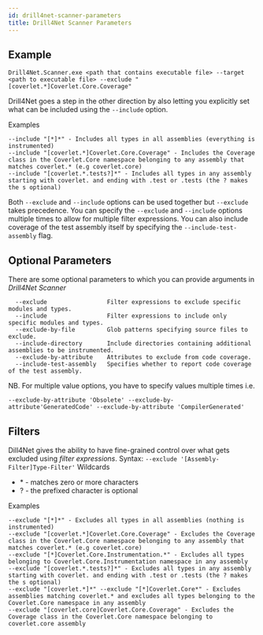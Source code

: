 ```yaml
---
id: drill4net-scanner-parameters
title: Drill4Net Scanner Parameters
---
```


## Example
```
Drill4Net.Scanner.exe <path that contains executable file> --target <path to executable file> --exclude "[coverlet.*]Coverlet.Core.Coverage"
```
Drill4Net goes a step in the other direction by also letting you explicitly set what can be included using the `--include` option.  

Examples
```
--include "[*]*" - Includes all types in all assemblies (everything is instrumented)
--include "[coverlet.*]Coverlet.Core.Coverage" - Includes the Coverage class in the Coverlet.Core namespace belonging to any assembly that matches coverlet.* (e.g coverlet.core)
--include "[coverlet.*.tests?]*" - Includes all types in any assembly starting with coverlet. and ending with .test or .tests (the ? makes the s optional)
```
Both `--exclude` and `--include` options can be used together but `--exclude` takes precedence. You can specify the `--exclude` and `--include` options multiple times to allow for multiple filter expressions.
You can also include coverage of the test assembly itself by specifying the `--include-test-assembly` flag.

## Optional Parameters

There are some optional parameters to which you can provide arguments in *Drill4Net Scanner*
```
  --exclude                 Filter expressions to exclude specific modules and types.
  --include                 Filter expressions to include only specific modules and types.
  --exclude-by-file         Glob patterns specifying source files to exclude.
  --include-directory       Include directories containing additional assemblies to be instrumented.
  --exclude-by-attribute    Attributes to exclude from code coverage.
  --include-test-assembly   Specifies whether to report code coverage of the test assembly.
```
NB. For multiple value options, you have to specify values multiple times i.e.
```
--exclude-by-attribute 'Obsolete' --exclude-by-attribute'GeneratedCode' --exclude-by-attribute 'CompilerGenerated'
```
## Filters
Dill4Net gives the ability to have fine-grained control over what gets excluded using *filter expressions*.
Syntax: `--exclude '[Assembly-Filter]Type-Filter'`
Wildcards
- \* - matches zero or more characters
- ? - the prefixed character is optional

Examples
```
--exclude "[*]*" - Excludes all types in all assemblies (nothing is instrumented)
--exclude "[coverlet.*]Coverlet.Core.Coverage" - Excludes the Coverage class in the Coverlet.Core namespace belonging to any assembly that matches coverlet.* (e.g coverlet.core)
--exclude "[*]Coverlet.Core.Instrumentation.*" - Excludes all types belonging to Coverlet.Core.Instrumentation namespace in any assembly
--exclude "[coverlet.*.tests?]*" - Excludes all types in any assembly starting with coverlet. and ending with .test or .tests (the ? makes the s optional)
--exclude "[coverlet.*]*" --exclude "[*]Coverlet.Core*" - Excludes assemblies matching coverlet.* and excludes all types belonging to the Coverlet.Core namespace in any assembly
--exclude "[coverlet.core]Coverlet.Core.Coverage" - Excludes the Coverage class in the Coverlet.Core namespace belonging to coverlet.core assembly
```
